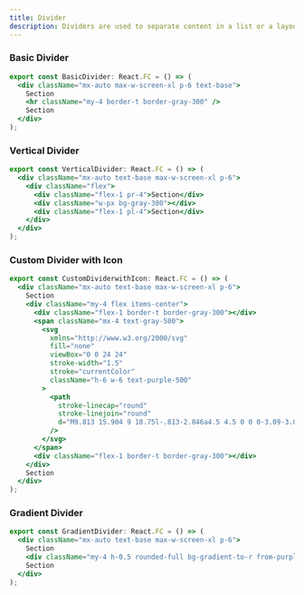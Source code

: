 ```yaml
---
title: Divider
description: Dividers are used to separate content in a list or a layout.
---
```


### Basic Divider
<Preview>
<BasicDivider />
</Preview>

```jsx showLineNumbers
export const BasicDivider: React.FC = () => (
  <div className="mx-auto max-w-screen-xl p-6 text-base">
    Section
    <hr className="my-4 border-t border-gray-300" />
    Section
  </div>
);
```

### Vertical Divider
<Preview>
<VerticalDivider />
</Preview>

```jsx showLineNumbers
export const VerticalDivider: React.FC = () => (
  <div className="mx-auto text-base max-w-screen-xl p-6">
    <div className="flex">
      <div className="flex-1 pr-4">Section</div>
      <div className="w-px bg-gray-300"></div>
      <div className="flex-1 pl-4">Section</div>
    </div>
  </div>
);
```

### Custom Divider with Icon
<Preview>
<CustomDividerwithIcon />
</Preview>

```jsx showLineNumbers
export const CustomDividerwithIcon: React.FC = () => (
  <div className="mx-auto text-base max-w-screen-xl p-6">
    Section
    <div className="my-4 flex items-center">
      <div className="flex-1 border-t border-gray-300"></div>
      <span className="mx-4 text-gray-500">
        <svg
          xmlns="http://www.w3.org/2000/svg"
          fill="none"
          viewBox="0 0 24 24"
          stroke-width="1.5"
          stroke="currentColor"
          className="h-6 w-6 text-purple-500"
        >
          <path
            stroke-linecap="round"
            stroke-linejoin="round"
            d="M9.813 15.904 9 18.75l-.813-2.846a4.5 4.5 0 0 0-3.09-3.09L2.25 12l2.846-.813a4.5 4.5 0 0 0 3.09-3.09L9 5.25l.813 2.846a4.5 4.5 0 0 0 3.09 3.09L15.75 12l-2.846.813a4.5 4.5 0 0 0-3.09 3.09ZM18.259 8.715 18 9.75l-.259-1.035a3.375 3.375 0 0 0-2.455-2.456L14.25 6l1.036-.259a3.375 3.375 0 0 0 2.455-2.456L18 2.25l.259 1.035a3.375 3.375 0 0 0 2.456 2.456L21.75 6l-1.035.259a3.375 3.375 0 0 0-2.456 2.456ZM16.894 20.567 16.5 21.75l-.394-1.183a2.25 2.25 0 0 0-1.423-1.423L13.5 18.75l1.183-.394a2.25 2.25 0 0 0 1.423-1.423l.394-1.183.394 1.183a2.25 2.25 0 0 0 1.423 1.423l1.183.394-1.183.394a2.25 2.25 0 0 0-1.423 1.423Z"
          />
        </svg>
      </span>
      <div className="flex-1 border-t border-gray-300"></div>
    </div>
    Section
  </div>
);
```

### Gradient Divider
<Preview>
<GradientDivider />
</Preview>

```jsx showLineNumbers
export const GradientDivider: React.FC = () => (
  <div className="mx-auto text-base max-w-screen-xl p-6">
    Section
    <div className="my-4 h-0.5 rounded-full bg-gradient-to-r from-purple-500 to-pink-500"></div>
    Section
  </div>
);
```